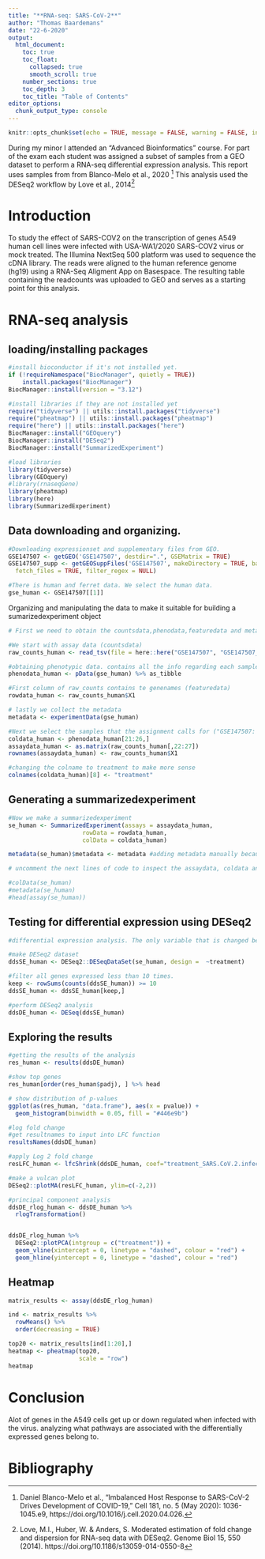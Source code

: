 ```yaml
---
title: "**RNA-seq: SARS-CoV-2**"
author: "Thomas Baardemans"
date: "22-6-2020"
output:
  html_document:
    toc: true
    toc_float:
      collapsed: true
      smooth_scroll: true
    number_sections: true
    toc_depth: 3
    toc_title: "Table of Contents"
editor_options: 
  chunk_output_type: console
---
```


```r
knitr::opts_chunk$set(echo = TRUE, message = FALSE, warning = FALSE, include = TRUE)
```

During my minor I attended an "Advanced Bioinformatics" course. For part of the exam each student was assigned a subset of samples from a GEO dataset to perform a RNA-seq differential expression analysis. This report uses samples from from Blanco-Melo et al., 2020 ^[Daniel Blanco-Melo et al., “Imbalanced Host Response to SARS-CoV-2 Drives Development of COVID-19,” Cell 181, no. 5 (May 2020): 1036-1045.e9, https://doi.org/10.1016/j.cell.2020.04.026.] This analysis used the DESeq2 workflow by Love et al., 2014^[Love, M.I., Huber, W. & Anders, S. Moderated estimation of fold change and dispersion for RNA-seq data with DESeq2. Genome Biol 15, 550 (2014). https://doi.org/10.1186/s13059-014-0550-8]


# **Introduction**
To study the effect of SARS-COV2 on the transcription of genes A549 human cell lines were infected with USA-WA1/2020 SARS-COV2 virus or mock treated. 
The Illumina NextSeq 500 platform was used to sequence the cDNA library. The reads were aligned to the human reference genome (hg19) using a RNA-Seq Aligment App on Basespace. The resulting table containing the readcounts was uploaded to GEO and serves as a starting point for this analysis. 


# **RNA-seq analysis**

## loading/installing packages
```r
#install bioconductor if it's not installed yet.
if (!requireNamespace("BiocManager", quietly = TRUE))
    install.packages("BiocManager")
BiocManager::install(version = "3.12")

#install libraries if they are not installed yet
require("tidyverse") || utils::install.packages("tidyverse")
require("pheatmap") || utils::install.packages("pheatmap")
require("here") || utils::install.packages("here")
BiocManager::install("GEOquery")
BiocManager::install("DESeq2")
BiocManager::install("SummarizedExperiment")
```

```r
#load libraries
library(tidyverse)
library(GEOquery)
#library(rnaseqGene)
library(pheatmap)
library(here)
library(SummarizedExperiment)
```


## Data downloading and organizing. 

```r
#Downloading expressionset and supplementary files from GEO.
GSE147507 <- getGEO('GSE147507', destdir=".", GSEMatrix = TRUE)
GSE147507_supp <- getGEOSuppFiles('GSE147507', makeDirectory = TRUE, baseDir = getwd(),
  fetch_files = TRUE, filter_regex = NULL)

#There is human and ferret data. We select the human data. 
gse_human <- GSE147507[[1]]
```

Organizing and manipulating the data to make it suitable for building a sumarizedexperiment object
```r
# First we need to obtain the countsdata,phenodata,featuredata and metadata so they can be manipulated individually later.

#We start with assay data (countsdata)
raw_counts_human <- read_tsv(file = here::here("GSE147507", "GSE147507_RawReadCounts_Human.tsv.gz"))

#obtaining phenotypic data. contains all the info regarding each sample. 
phenodata_human <- pData(gse_human) %>% as_tibble

#First column of raw_counts contains te genenames (featuredata)
rowdata_human <- raw_counts_human$X1

# lastly we collect the metadata 
metadata <- experimentData(gse_human)

#Next we select the samples that the assignment calls for ("GSE147507: GSM4462336, GSM4462337, GSM4462338, GSM4462339, GSM4462340, GSM4462341)
coldata_human <- phenodata_human[21:26,]
assaydata_human <- as.matrix(raw_counts_human[,22:27])
rownames(assaydata_human) <- raw_counts_human$X1

#changing the colname to treatment to make more sense
colnames(coldata_human)[8] <- "treatment"
```

## Generating a summarizedexperiment 
```r
#Now we make a summarizedexperiment 
se_human <- SummarizedExperiment(assays = assaydata_human,
                     rowData = rowdata_human,
                     colData = coldata_human)

metadata(se_human)$metadata <- metadata #adding metadata manually because the summarizedexperiment won't accept it.

# uncomment the next lines of code to inspect the assaydata, coldata and the metadata. 

#colData(se_human)
#metadata(se_human)
#head(assay(se_human))
```


## Testing for differential expression using DESeq2
```r
#differential expression analysis. The only variable that is changed between samples is treatment with SARS-CoV-2 or mock treatment. 

#make DESeq2 dataset
ddsSE_human <- DESeq2::DESeqDataSet(se_human, design =  ~treatment)

#filter all genes expressed less than 10 times.
keep <- rowSums(counts(ddsSE_human)) >= 10
ddsSE_human <- ddsSE_human[keep,]

#perform DESeq2 analysis
ddsDE_human <- DESeq(ddsSE_human)
```

## Exploring the results
```r
#getting the results of the analysis
res_human <- results(ddsDE_human)

#show top genes
res_human[order(res_human$padj), ] %>% head
```

```r
# show distribution of p-values
ggplot(as(res_human, "data.frame"), aes(x = pvalue)) +
  geom_histogram(binwidth = 0.05, fill = "#446e9b")
```

```r
#log fold change
#get resultnames to input into LFC function
resultsNames(ddsDE_human)

#apply Log 2 fold change
resLFC_human <- lfcShrink(ddsDE_human, coef="treatment_SARS.CoV.2.infected.A549.cells_vs_Mock.treated.A549.cells", type="apeglm")

#make a vulcan plot
DESeq2::plotMA(resLFC_human, ylim=c(-2,2))
```


```r
#principal component analysis
ddsDE_rlog_human <- ddsDE_human %>%
  rlogTransformation() 


ddsDE_rlog_human %>%
  DESeq2::plotPCA(intgroup = c("treatment")) +
  geom_vline(xintercept = 0, linetype = "dashed", colour = "red") +
  geom_hline(yintercept = 0, linetype = "dashed", colour = "red")
```

## Heatmap
```r
matrix_results <- assay(ddsDE_rlog_human)

ind <- matrix_results %>%
  rowMeans() %>%
  order(decreasing = TRUE) 

top20 <- matrix_results[ind[1:20],]
heatmap <- pheatmap(top20,
                    scale = "row")
heatmap
```

# **Conclusion**
Alot of genes in the A549 cells get up or down regulated when infected with the virus. analyzing what pathways are associated with the differentially expressed genes belong to.

# **Bibliography**
